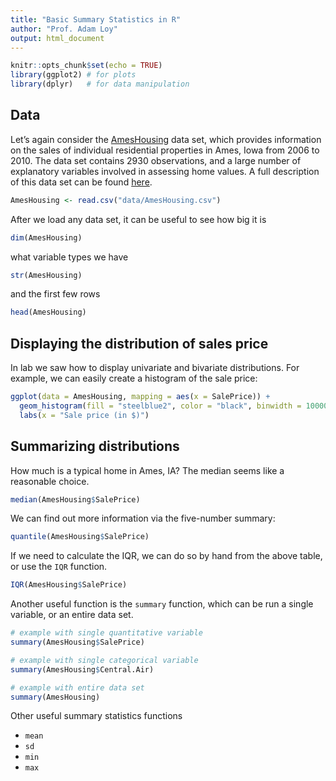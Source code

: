 ```yaml
---
title: "Basic Summary Statistics in R"
author: "Prof. Adam Loy"
output: html_document
---
```


```r
knitr::opts_chunk$set(echo = TRUE)
library(ggplot2) # for plots
library(dplyr)   # for data manipulation
```

## Data

Let's again consider the [AmesHousing](http://www.amstat.org/publications/jse/v19n3/decock.pdf) data set, which provides information on the sales of individual residential properties in Ames, Iowa from 2006 to 2010. The data set contains 2930 observations, and a large number of explanatory variables involved in assessing home values. A full description of this data set can be found [here](http://www.amstat.org/publications/jse/v19n3/Decock/DataDocumentation.txt).

```r
AmesHousing <- read.csv("data/AmesHousing.csv")
```

After we load any data set, it can be useful to see how big it is

```r
dim(AmesHousing)
```

what variable types we have

```r
str(AmesHousing)
```

and the first few rows

```r
head(AmesHousing)
```



## Displaying the distribution of sales price

In lab we saw how to display univariate and bivariate distributions. For example, we can easily create a histogram of the sale price:

```r
ggplot(data = AmesHousing, mapping = aes(x = SalePrice)) +
  geom_histogram(fill = "steelblue2", color = "black", binwidth = 10000) +
  labs(x = "Sale price (in $)")
```

## Summarizing distributions

How much is a typical home in Ames, IA? The median seems like a reasonable choice.

```r
median(AmesHousing$SalePrice)
```

We can find out more information via the five-number summary:

```r
quantile(AmesHousing$SalePrice)
```

If we need to calculate the IQR, we can do so by hand from the above table, or use the `IQR` function.

```r
IQR(AmesHousing$SalePrice)
```

Another useful function is the `summary` function, which can be run a single variable, or an entire data set.

```r
# example with single quantitative variable
summary(AmesHousing$SalePrice)

# example with single categorical variable
summary(AmesHousing$Central.Air)

# example with entire data set
summary(AmesHousing)
```


Other useful summary statistics functions

- `mean`
- `sd`
- `min`
- `max`

